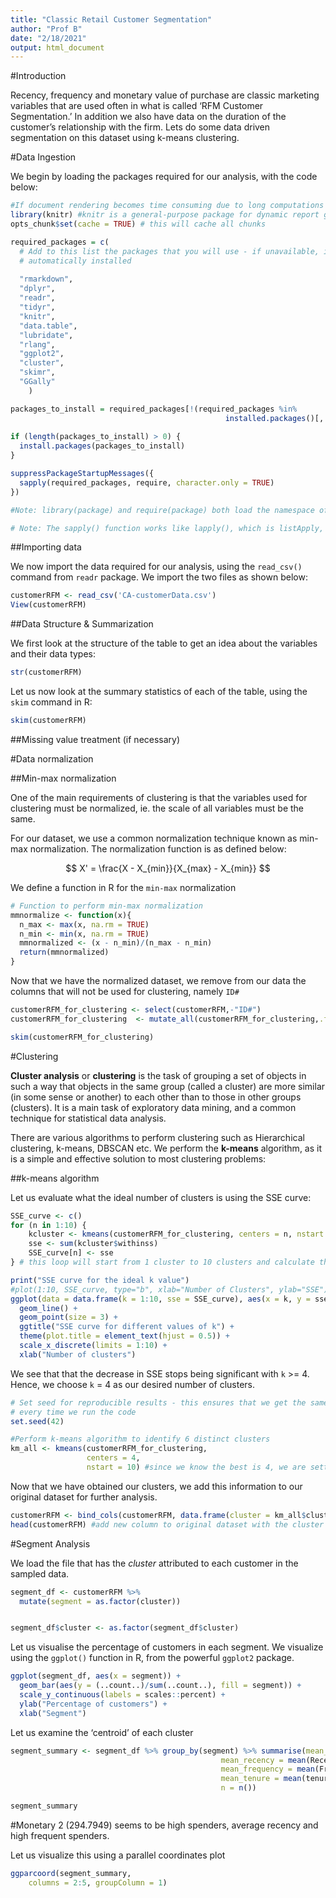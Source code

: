 ```yaml
---
title: "Classic Retail Customer Segmentation"
author: "Prof B"
date: "2/18/2021"
output: html_document
---
```




#Introduction

Recency, frequency and monetary value of purchase are classic marketing variables that are used often in what is called 'RFM Customer Segmentation.' In addition we also have data on the duration of the customer's relationship with the firm. Lets do some data driven segmentation on this dataset using k-means clustering. 


#Data Ingestion

We begin by loading the packages required for our analysis, with the code below:

```r

#If document rendering becomes time consuming due to long computations you can use knitr caching to improve performance.
library(knitr) #knitr is a general-purpose package for dynamic report generation in R
opts_chunk$set(cache = TRUE) # this will cache all chunks

required_packages = c( 
  # Add to this list the packages that you will use - if unavailable, it will be 
  # automatically installed
  
  "rmarkdown", 
  "dplyr",
  "readr",
  "tidyr",
  "knitr",
  "data.table",
  "lubridate",
  "rlang",
  "ggplot2",
  "cluster",
  "skimr", 
  "GGally"
    )

packages_to_install = required_packages[!(required_packages %in% 
                                                installed.packages()[, 1])]
    
if (length(packages_to_install) > 0) {
  install.packages(packages_to_install)
}

suppressPackageStartupMessages({
  sapply(required_packages, require, character.only = TRUE)
})

#Note: library(package) and require(package) both load the namespace of the package with name package and attach it on the search list. require is designed for use inside other functions; it returns FALSE and gives a warning (rather than an error as library() does by default) if the package does not exist. 

# Note: The sapply() function works like lapply(), which is listApply, but it tries to simplify the output to the most elementary data structure that is possible. And indeed, sapply() is a ‘wrapper’ function for lapply().
```


##Importing data

We now import the data required for our analysis, using the `read_csv()` command from `readr` package. We import the two files as shown below:

```r
customerRFM <- read_csv('CA-customerData.csv')
View(customerRFM)
```


##Data Structure & Summarization

We first look at the structure of the table to get an idea about the variables and their data types:

```r
str(customerRFM)

```

Let us now look at the summary statistics of each of the table, using the `skim` command in R:

```r
skim(customerRFM)
```



##Missing value treatment (if necessary)

#Data normalization


##Min-max normalization

One of the main requirements of clustering is that the variables used for clustering must be normalized, ie. the scale of all variables must be the same.

For our dataset, we use a common normalization technique known as min-max normalization. The normalization function is as defined below:

$$
X' = \frac{X - X_{min}}{X_{max} - X_{min}}
$$

We define a function in R for the `min-max` normalization

```r
# Function to perform min-max normalization
mmnormalize <- function(x){
  n_max <- max(x, na.rm = TRUE)
  n_min <- min(x, na.rm = TRUE)
  mmnormalized <- (x - n_min)/(n_max - n_min)
  return(mmnormalized)
}
```


Now that we have the normalized dataset, we remove from our data the columns that will not be used for clustering, namely `ID#` 

```r
customerRFM_for_clustering <- select(customerRFM,-"ID#")
customerRFM_for_clustering  <- mutate_all(customerRFM_for_clustering,.funs = mmnormalize)

skim(customerRFM_for_clustering)

```


#Clustering

**Cluster analysis** or **clustering** is the task of grouping a set of objects in such a way that objects in the same group (called a cluster) are more similar (in some sense or another) to each other than to those in other groups (clusters). It is a main task of exploratory data mining, and a common technique for statistical data analysis.

There are various algorithms to perform clustering such as Hierarchical clustering, k-means, DBSCAN etc. We perform the **k-means** algorithm, as it is a simple and effective solution to most clustering problems:

##k-means algorithm

Let us evaluate what the ideal number of clusters is using the SSE curve:

```r
SSE_curve <- c()
for (n in 1:10) {
    kcluster <- kmeans(customerRFM_for_clustering, centers = n, nstart = 10) #10 random starts
    sse <- sum(kcluster$withinss)
    SSE_curve[n] <- sse
} # this loop will start from 1 cluster to 10 clusters and calculate the SSE for each value of k while choosing the best clustering

print("SSE curve for the ideal k value")
#plot(1:10, SSE_curve, type="b", xlab="Number of Clusters", ylab="SSE")
ggplot(data = data.frame(k = 1:10, sse = SSE_curve), aes(x = k, y = sse)) + 
  geom_line() + 
  geom_point(size = 3) + 
  ggtitle("SSE curve for different values of k") + 
  theme(plot.title = element_text(hjust = 0.5)) +
  scale_x_discrete(limits = 1:10) + 
  xlab("Number of clusters")

```

We see that that the decrease in SSE stops being significant with `k` >= 4. Hence, we choose `k` = 4 as our desired number of clusters.

```r
# Set seed for reproducible results - this ensures that we get the same results
# every time we run the code
set.seed(42)

#Perform k-means algorithm to identify 6 distinct clusters
km_all <- kmeans(customerRFM_for_clustering,
                 centers = 4,
                 nstart = 10) #since we know the best is 4, we are setting centers = 4
```

Now that we have obtained our clusters, we add this information to our original dataset for further analysis.

```r
customerRFM <- bind_cols(customerRFM, data.frame(cluster = km_all$cluster))
head(customerRFM) #add new column to original dataset with the cluster
```



#Segment Analysis

We load the file that has the *cluster* attributed to each customer in the sampled data.

```r
segment_df <- customerRFM %>% 
  mutate(segment = as.factor(cluster))


segment_df$cluster <- as.factor(segment_df$cluster)
```


Let us visualise the percentage of customers in each segment. We visualize using the `ggplot()` function in R, from the powerful `ggplot2` package.

```r
ggplot(segment_df, aes(x = segment)) +
  geom_bar(aes(y = (..count..)/sum(..count..), fill = segment)) + 
  scale_y_continuous(labels = scales::percent) + 
  ylab("Percentage of customers") + 
  xlab("Segment")
```

Let us examine the 'centroid' of each cluster


```r
segment_summary <- segment_df %>% group_by(segment) %>% summarise(mean_monetary = mean(Monetary), 
                                               mean_recency = mean(Recency),
                                               mean_frequency = mean(Frequency),
                                               mean_tenure = mean(tenure),
                                               n = n())

segment_summary
```
#Monetary 2 (294.7949) seems to be high spenders, average recency and high frequent spenders.


Let us visualize this using a parallel coordinates plot

```r

ggparcoord(segment_summary,
    columns = 2:5, groupColumn = 1) 
```




